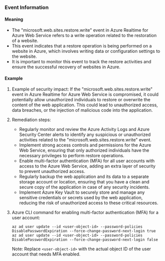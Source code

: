 
### Event Information

#### Meaning

- The "microsoft.web.sites.restore.write" event in Azure Realtime for Azure Web Service refers to a write operation related to the restoration of a website.
- This event indicates that a restore operation is being performed on a website in Azure, which involves writing data or configuration settings to the website.
- It is important to monitor this event to track the restore activities and ensure the successful recovery of websites in Azure.

#### Example

1. Example of security impact: If the "microsoft.web.sites.restore.write" event in Azure Realtime for Azure Web Service is compromised, it could potentially allow unauthorized individuals to restore or overwrite the content of the web application. This could lead to unauthorized access, data breaches, or the injection of malicious code into the application.

2. Remediation steps:
   - Regularly monitor and review the Azure Activity Logs and Azure Security Center alerts to identify any suspicious or unauthorized activities related to the "microsoft.web.sites.restore.write" event.
   - Implement strong access controls and permissions for the Azure Web Service, ensuring that only authorized individuals have the necessary privileges to perform restore operations.
   - Enable multi-factor authentication (MFA) for all user accounts with access to the Azure Web Service, adding an extra layer of security to prevent unauthorized access.
   - Regularly backup the web application and its data to a separate storage account or location, ensuring that you have a clean and secure copy of the application in case of any security incidents.
   - Implement Azure Key Vault to securely store and manage any sensitive credentials or secrets used by the web application, reducing the risk of unauthorized access to these critical resources.

3. Azure CLI command for enabling multi-factor authentication (MFA) for a user account:
   ```
   az ad user update --id <user-object-id> --password-policies DisablePasswordExpiration --force-change-password-next-login true
   az ad user update --id <user-object-id> --password-policies DisablePasswordExpiration --force-change-password-next-login false
   ```
   Note: Replace `<user-object-id>` with the actual object ID of the user account that needs MFA enabled.

